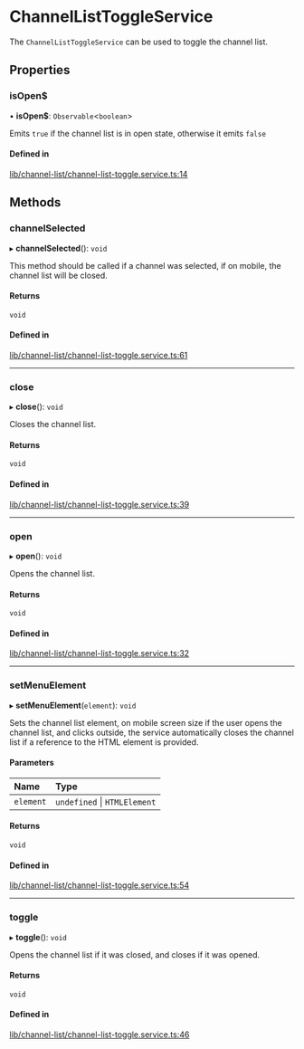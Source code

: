 # ChannelListToggleService

The `ChannelListToggleService` can be used to toggle the channel list.

## Properties

### isOpen$

• **isOpen$**: `Observable`<`boolean`\>

Emits `true` if the channel list is in open state, otherwise it emits `false`

#### Defined in

[lib/channel-list/channel-list-toggle.service.ts:14](https://github.com/GetStream/stream-chat-angular/blob/59df787/projects/stream-chat-angular/src/lib/channel-list/channel-list-toggle.service.ts#L14)

## Methods

### channelSelected

▸ **channelSelected**(): `void`

This method should be called if a channel was selected, if on mobile, the channel list will be closed.

#### Returns

`void`

#### Defined in

[lib/channel-list/channel-list-toggle.service.ts:61](https://github.com/GetStream/stream-chat-angular/blob/59df787/projects/stream-chat-angular/src/lib/channel-list/channel-list-toggle.service.ts#L61)

___

### close

▸ **close**(): `void`

Closes the channel list.

#### Returns

`void`

#### Defined in

[lib/channel-list/channel-list-toggle.service.ts:39](https://github.com/GetStream/stream-chat-angular/blob/59df787/projects/stream-chat-angular/src/lib/channel-list/channel-list-toggle.service.ts#L39)

___

### open

▸ **open**(): `void`

Opens the channel list.

#### Returns

`void`

#### Defined in

[lib/channel-list/channel-list-toggle.service.ts:32](https://github.com/GetStream/stream-chat-angular/blob/59df787/projects/stream-chat-angular/src/lib/channel-list/channel-list-toggle.service.ts#L32)

___

### setMenuElement

▸ **setMenuElement**(`element`): `void`

Sets the channel list element, on mobile screen size if the user opens the channel list, and clicks outside, the service automatically closes the channel list if a reference to the HTML element is provided.

#### Parameters

| Name | Type |
| :------ | :------ |
| `element` | `undefined` \| `HTMLElement` |

#### Returns

`void`

#### Defined in

[lib/channel-list/channel-list-toggle.service.ts:54](https://github.com/GetStream/stream-chat-angular/blob/59df787/projects/stream-chat-angular/src/lib/channel-list/channel-list-toggle.service.ts#L54)

___

### toggle

▸ **toggle**(): `void`

Opens the channel list if it was closed, and closes if it was opened.

#### Returns

`void`

#### Defined in

[lib/channel-list/channel-list-toggle.service.ts:46](https://github.com/GetStream/stream-chat-angular/blob/59df787/projects/stream-chat-angular/src/lib/channel-list/channel-list-toggle.service.ts#L46)

